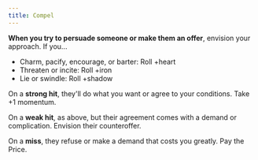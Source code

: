 ```yaml
---
title: Compel
---
```


**When you try to persuade someone or make them an offer**, envision your approach. If you...

- Charm, pacify, encourage, or barter: Roll +heart
- Threaten or incite: Roll +iron
- Lie or swindle: Roll +shadow

On a **strong hit**, they'll do what you want or agree to your conditions. Take +1 momentum.

On a **weak hit**, as above, but their agreement comes with a demand or complication. Envision their counteroffer.

On a **miss**, they refuse or make a demand that costs you greatly. <RouterLink to='/moves/fate/pay_the_price'>Pay the Price</RouterLink>.
